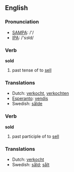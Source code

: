 ==English==
=== Pronunciation ===
*[[w:SAMPA|SAMPA]]: /'/
*[[w:IPA|IPA]]: /'sɔld/

=== Verb ===

'''sold'''

# past tense of to [[sell]]

=== Translations ===
*Dutch: [[verkocht]], [[verkochten]]
*[[Esperanto]]: [[vendis]]
*Swedish: [[sålde]]

=== Verb ===

'''sold'''

# past participle of to [[sell]]

=== Translations ===
*Dutch: [[verkocht]]
*Swedish: [[såld]]; [[sålt]]
